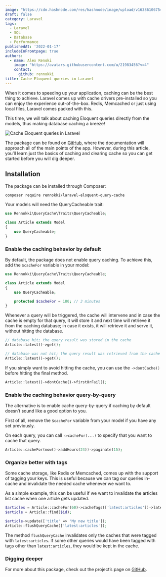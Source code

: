 ```yaml
---
image: "https://cdn.hashnode.com/res/hashnode/image/upload/v1638610675498/ej6L2ureS.png"
draft: false
category: Laravel
tags:
  - Laravel
  - SQL
  - Database
  - Performance
publishedAt: '2022-01-17'
includeInFrontpage: true
authors:
  - name: Alex Renoki
    image: "https://avatars.githubusercontent.com/u/21983456?v=4"
    contact:
      github: rennokki
title: Cache Eloquent queries in Laravel
---
```


When it comes to speeding up your application, caching can be the best thing to achieve. Laravel comes up with cache drivers pre-installed so you can enjoy the experience out-of-the-box. Redis, Memcached or just using local files, Laravel comes packed with this.

This time, we will talk about caching Eloquent queries directly from the models, thus making database caching a breeze!

![Cache Eloquent queries in Laravel](https://cdn.hashnode.com/res/hashnode/image/upload/v1638610675498/ej6L2ureS.png)

The package can be found on  [GitHub](https://github.com/renoki-co/laravel-eloquent-query-cache), where the documentation will approach all of the main points of the app. However, during this article, you’ll learn just the basics of caching and clearing cache so you can get started before you will dig deeper.

## Installation

The package can be installed through Composer:

```bash
composer require rennokki/laravel-eloquent-query-cache
```

Your models will need the QueryCacheable trait:

```php
use Rennokki\QueryCache\Traits\QueryCacheable;

class Article extends Model
{
    use QueryCacheable;
}
```

### Enable the caching behavior by default

By default, the package does not enable query caching. To achieve this, add the `$cacheFor` variable in your model:

```php
use Rennokki\QueryCache\Traits\QueryCacheable;

class Article extends Model
{
    use QueryCacheable;

    protected $cacheFor = 180; // 3 minutes
}
```

Whenever a query will be triggered, the cache will intervene and in case the cache is empty for that query, it will store it and next time will retrieve it from the caching database; in case it exists, it will retrieve it and serve it, without hitting the database.

```php
// database hit; the query result was stored in the cache
Article::latest()->get();

// database was not hit; the query result was retrieved from the cache
Article::latest()->get();
```

If you simply want to avoid hitting the cache, you can use the `->dontCache()` before hitting the final method.

```php
Article::latest()->dontCache()->firstOrFail();
```

### Enable the caching behavior query-by-query

The alternative is to enable cache query-by-query if caching by default doesn’t sound like a good option to you.

First of all, remove the `$cacheFor` variable from your model if you have any set previously.

On each query, you can call `->cacheFor(...)` to specify that you want to cache that query.

```php
Article::cacheFor(now()->addHours(24))->paginate(15);
```

### Organize better with tags

Some cache storage, like Redis or Memcached, comes up with the support of tagging your keys. This is useful because we can tag our queries in-cache and invalidate the needed cache whenever we want to.

As a simple example, this can be useful if we want to invalidate the articles list cache when one article gets updated.

```php
$articles = Article::cacheFor(60)->cacheTags(['latest:articles'])->latest()->get();
$article = Article::find($id);

$article->update(['title' => 'My new title']);
Article::flushQueryCache(['latest:articles']);
```

The method `flushQueryCache` invalidates only the caches that were tagged with `latest:articles`. If some other queries would have been tagged with tags other than `latest:articles`, they would be kept in the cache.

### Digging deeper

For more about this package, check out the project’s page on  [GitHub](https://github.com/rennokki/laravel-eloquent-query-cache).
